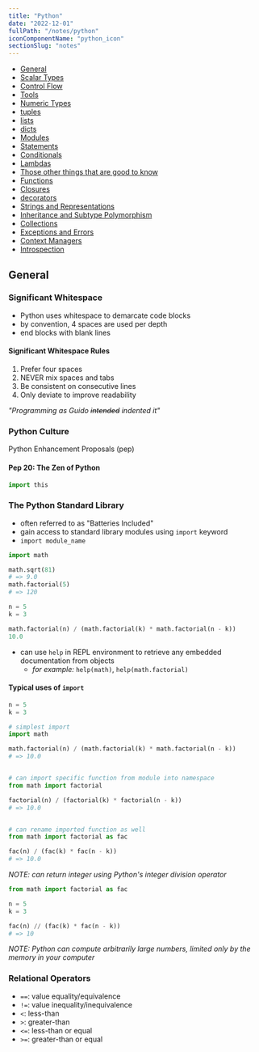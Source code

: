 ```yaml
---
title: "Python"
date: "2022-12-01"
fullPath: "/notes/python"
iconComponentName: "python_icon"
sectionSlug: "notes"
---
```



- [General](#general)
- [Scalar Types](/notes/python/scalar-types)
- [Control Flow](/notes/python/control-flow)
- [Tools](/notes/python/tools)
- [Numeric Types](/notes/python/numeric-types)
- [tuples](/notes/python/tuples)
- [lists](/notes/python/lists)
- [dicts](/notes/python/dicts)
- [Modules](/notes/python/modules)
- [Statements](/notes/python/statements)
- [Conditionals](/notes/python/conditionals)
- [Lambdas](/notes/python/lambdas)
- [Those other things that are good to know](/notes/python/those-other-things-that-are-good-to-know)
- [Functions](/notes/python/functions)
- [Closures](/notes/python/closures)
- [decorators](/notes/python/decorators)
- [Strings and Representations](/notes/python/strings-and-representations)
- [Inheritance and Subtype Polymorphism](/notes/python/inheritance-and-subtype-polymorphism)
- [Collections](/notes/python/collections)
- [Exceptions and Errors](/notes/python/exceptions-and-error-handling)
- [Context Managers](/notes/python/context-managers)
- [Introspection](/notes/python/introspection)

## General

### Significant Whitespace

- Python uses whitespace to demarcate code blocks
- by convention, 4 spaces are used per depth
- end blocks with blank lines

#### Significant Whitespace Rules

1. Prefer four spaces
2. NEVER mix spaces and tabs
3. Be consistent on consecutive lines
4. Only deviate to improve readability


_"Programming as Guido ~~intended~~ indented it"_

### Python Culture

<ExternalLinkWrapper href="https://peps.python.org/">
    Python Enhancement Proposals (pep)
</ExternalLinkWrapper>

#### Pep 20: The Zen of Python

```python
import this
```
### The Python Standard Library

- often referred to as "Batteries Included"
- gain access to standard library modules using `import` keyword
- `import module_name`

```python
import math

math.sqrt(81)
# => 9.0
math.factorial(5)
# => 120

n = 5
k = 3

math.factorial(n) / (math.factorial(k) * math.factorial(n - k))
10.0
```

- can use `help` in REPL environment to retrieve any embedded documentation from objects
    - _for example:_ `help(math)`, `help(math.factorial)`

#### Typical uses of `import`

```python
n = 5
k = 3

# simplest import
import math

math.factorial(n) / (math.factorial(k) * math.factorial(n - k))
# => 10.0


# can import specific function from module into namespace
from math import factorial

factorial(n) / (factorial(k) * factorial(n - k))
# => 10.0


# can rename imported function as well
from math import factorial as fac

fac(n) / (fac(k) * fac(n - k))
# => 10.0
```
_NOTE: can return integer using Python's integer division operator_

```py
from math import factorial as fac

n = 5
k = 3

fac(n) // (fac(k) * fac(n - k))
# => 10
```
_NOTE: Python can compute arbitrarily large numbers, limited only by the memory in your computer_

### Relational Operators

- `==`: value equality/equivalence
- `!=`: value inequality/inequivalence
- `<`: less-than
- `>`: greater-than
- `<=`: less-than or equal
- `>=`: greater-than or equal
